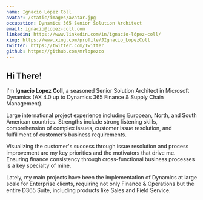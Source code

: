 ```yaml
---
name: Ignacio López Coll
avatar: /static/images/avatar.jpg
occupation: Dynamics 365 Senior Solution Architect
email: ignacio@lopez-coll.com
linkedin: https://www.linkedin.com/in/ignacio-lópez-coll/
xing: https://www.xing.com/profile/JIgnacio_LopezColl
twitter: https://twitter.com/Twitter
github: https://github.com/mrlopezco
---
```


## Hi There! <Twemoji className="mr-2" emoji="waving-hand" />

I'm **Ignacio Lopez Coll**, a seasoned Senior Solution Architect in Microsoft Dynamics (AX 4.0 up to Dynamics 365 Finance &
Supply Chain Management).

Large international project experience including European, North, and South American countries. Strengths include strong
listening skills, comprehension of complex issues, customer issue resolution, and fulfillment of customer’s business
requirements.

Visualizing the customer's success through issue resolution and process improvement are my key priorities and the
motivators that drive me. Ensuring finance consistency through cross-functional business processes is a key specialty of mine.

Lately, my main projects have been the implementation of Dynamics at large scale for Enterprise clients, requiring not only
Finance & Operations but the entire D365 Suite, including products like Sales and Field Service.
